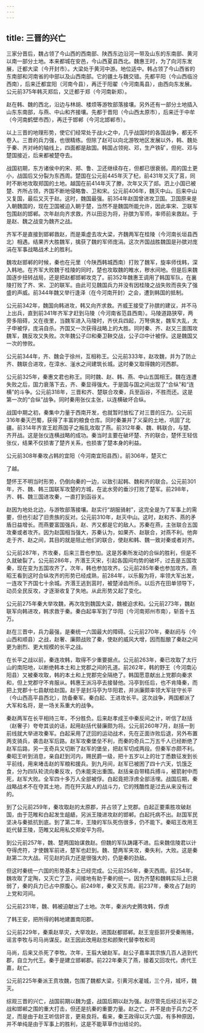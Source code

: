 ```yaml
---
---
---
```

title: 三晋的兴亡
---



三家分晋后，魏占领了今山西的西南部、陕西东边沿河一带及山东的东南部、黄河以南一部分土地。本来都城在安邑，今山西夏县西北。魏惠王时，为了向河东发展，迁都大梁（今开封市）。大梁处于黄河中游。地位适中。韩占领了今山西省的东南部和河南省的中部以及山西南部。它的疆土与魏交错。先都平阳（今山西临汾西南），后来迁都宜阳（河南今县），再迁于阳翟（今河南禹县），由西向东发展。公元前375年韩灭郑后，又迁都于郑（今河南新郑）。

赵在韩、魏的西北，沿边与林胡、楼烦等游牧部落接壤。另外还有一部分土地插入山东东南部，与燕、中山和齐接壤。先都于晋阳（今山西太原市），后来迁于中牟（今河南鹤壁市西），再迁于邯郸（今河北邯郸市）。

以上三晋的地理形势，使它们经常处于战火之中，几乎战国时的各国战争，都无不卷入。三晋的兵力强，也很精练。但除了赵可以向北游牧地区发展以外，韩、魏处于秦、齐对峙的轴线上，四面都是敌国。韩国占领宛、邓，生产铁矿，但宛、邓与楚国接近，后来都被楚夺去。

战国初期，东方诸侯中的宋、郑、鲁、卫还继续存在，但都已很衰弱。周的国土更小，战国后又分裂为东西周。楚国在公元前445年灭了杞，前431年又灭了莒，同时不断地攻取郑国的土地。越国在前414年灭了滕，次年又灭了郯。泗上小国已被楚、齐所占领，齐国不断地侵略鲁、卫和宋。公元前406年，魏灭中山。后来中山又复国，最后又灭于赵。这时，魏国最强。前354年赵国曾进攻卫国。卫国原来是入朝魏国的，现在卫国被迫入朝于楚，当然不是魏国所能允许，因此率宋、卫联军包围赵的邯郸。次年赵向齐求救，齐以田忌为将，孙膑为军师，率师前来救赵。于是赵、魏之战变为魏齐之战。

齐军不是直接到邯郸救赵，而是乘虚去攻大梁，齐魏两军在桂陵（今河南长垣县西北）相遇。结果齐大胜魏军，擒获了魏的军师庞涓。这次齐国战胜魏国是孙膑对庞涓在军事战略战术上的胜利。

魏攻赵邯郸的时候，秦也在元里（今陕西韩城西南）打败了魏军，旋率师伐韩，深入韩地。在齐军大败魏于桂陵的同时，楚也攻取魏的睢水，秽水间地。但是后来魏国逐步扭转战局，还是把赵都邯郸攻克了。前352年魏惠王调用了韩国军队，在襄陵打败了齐、宋、卫的联军。由此可见魏国兵力并没有因桂陵之战失败而丧失了强盛的声威。前344年魏又举行逢泽（在今河南开封）之会，遭到韩国的抵制。

公元前342年，魏国向韩进攻，韩又向齐求救。齐威王接受了孙膑的建议，并不马上出兵，直到前341年齐军才赶到马陵（今河南省范县西南）。马陵道路狭窄，两旁多阻碍，又在夜里，当魏军进入马陵时，齐伏兵四起，万弩俱发，魏军大乱，太子申被俘，庞涓自杀。齐国又一次获得战略上的大胜。同时秦、齐、赵又三面围攻魏军，魏反攻又失败。次年魏公子卬和秦卫鞅交战，公子卬中计被俘。这是魏国又一次的惨败。

公元前344年，齐、魏会于徐州，互相称王。公元前333年，赵攻魏，并为了防止齐、魏联合进攻，在漳水、滏水之间建筑长城。这时秦又取得魏的河西郡。

公元前325年，秦惠文君也称王。同时魏、赵、韩、燕、中山五国相王。魏在连遭失败之后，国力衰落下去，齐、秦显得强大。于是国与国之间出现了“合纵”和“连横”的斗争。公元前318年，三晋和齐、楚联合攻秦，兵至函谷，不胜而还。这是第一次的“合纵”战争。同时秦用张仪主张，以连横破坏合纵。

战国中期之初，秦集中力量于西南开发，也就暂时放松了对三晋的压力。公元前316年秦灭巴蜀，获得了丰富的粮食仓库。同时秦兼并了义渠的土地，巩固了北疆。前314年齐宣王趁燕国子之叛乱攻取了燕。前312年秦、魏、韩联合，与楚、齐开战。这是张仪连横战略的成功。秦当时主要在破坏楚、齐的联合，楚怀王轻信张仪，结果不仅损害了楚齐关系，也损害了楚本身的利益。

公元前308年秦攻占韩的宜阳（今河南宜阳县西）。前306年，楚灭亡

了越。

楚怀王不明当时形势，仍倒向秦的一边，以致引起韩、魏和齐的联合。公元前301年，齐、魏、韩三国联军攻楚的方城，在泚水旁的垂沙打败了楚军。前298年，齐、韩、魏三国进攻秦，一直打到函谷关。

赵因为地处北边，与游牧部落接壤。赵实行“胡服骑射”，这完全是为了军事上的需要，但也引起了旧贵族的反对。公元前310年，赵灭中山。这时，赵和齐、燕的矛盾日益增长。而燕要富国强兵，赵、齐又都是它的敌人。苏秦在燕，主张联合五国攻秦或者攻齐。因为赵国相当强大，苏秦认为，如果齐、赵联合，对燕不利。他奔走于齐、赵之间，其目的就是阻止他们的联合，使赵和韩、魏一致对秦或者对齐。

公元前287年，齐攻秦，后来三晋也参加。这是苏秦所发动的合纵的胜利，但是不久就破裂了。公元前286年，齐湣王灭宋，引起各国间均势的破坏，过去是五国攻秦，现在变为五国攻齐了。次年，韩也参加攻齐。公元前285年秦也参加攻齐。燕昭王看到这时合纵攻齐的形势已经成熟，前284年，以乐毅为将，率领大军出发，一连攻下齐国七十余城。齐湣王逃到莒时，被楚淖齿所杀。以后齐在田单领导下，动员全民反攻，才逐渐收复了失地。从此形势又起了变化。

公元前275年秦大举攻魏，再次攻到魏国大梁，魏被迫求和。公元前273年，魏赵联军向韩进攻，韩求救于秦。秦白起率军到了华阳（今河南郑州市南），斩首十五万。

赵在三晋中，兵力最强，是秦统一六国最大的障碍。公元前270年，秦赵阏与（今山西和顺县）之战，赵奢、廉颇战败了秦，使赵的威风大增，因而酝酿了秦赵之间更为剧烈、更大规模的长平之战。

在长平之战以前，秦连攻韩，取得不少重要据点。公元前263年，秦已攻取了太行山的南阳地，以断绝韩本土和上党郡之间的孔道。前262年，韩的野王（今河南沁阳县）又被秦攻取，韩的本土和上党郡完全隔绝了。韩国愿意献出上党郡向秦求和，但上党郡守不肯服从。韩惠王派冯亭去接替他。冯亭到任后，也不肯降秦，而把上党郡十七县献给赵国。赵于是封冯亭为华阳君，并派廉颇率领大军驻守长平（今山西高平县西北），防备秦军。秦白起、王进攻长平。这次战争，两国都派了大军和名将，是一场关系重大的战争。

秦赵两军在长平相持三年，不分胜负。后来赵孝成王中秦反间之计，听信了赵括（赵奢子）夸夸其谈的话，起用赵括代替廉颇为将。公元前260年7月，赵括一到前线就大举进攻秦军。白起采用了迂回的运动战术，先在正面诈败后退，另外布置两支骑兵，袭击赵军后路。赵军攻秦堡垒不利，而秦的奇兵二万五千人已经断绝了赵军后路，另一支奇兵又切断了赵军的堡垒，把赵军切成两段。但秦军亦颇不利。秦昭王听到消息，亲自赶到河内，赐民爵一级，把十五岁以上的壮丁悉数征发到长平前线，用来堵击赵的军粮和援兵。到九月间，赵军已被困了四十六天，饥饿乏食，分为四队轮流向秦反攻，仍未能突出重围。赵括亲自带精兵搏斗，被箭射中而死，赵军大败。全军四十多万人全部被俘。白起竟把浮虏全部活埋。战国后期，秦战略战术不在夺其土地，而在歼灭敌人的战斗力，它的残酷性是过去从来没有过的。

到了公元前259年，秦攻取赵的太原郡，并占领了上党郡。白起正要乘胜攻破赵国，由于范睢和白起发生龃龉，另派王陵进攻赵的邯郸。白起托病不出。赵国军民坚决与秦抵抗到底。到了第二年，王陵的军队死伤很多，仍不能下。秦昭王改用王龁代替王陵，范睢又起用私交郑安平为将。

到公元前257年，魏、楚两国始谋救赵。但魏的军队踌躇不进。后来魏信陵君以计夺得虎符，才使魏军前进，楚军也赶到。魏、楚两军夹攻，秦失利，大败。这是秦赵第二次大战。可见赵的兵力还是很强大的，仍是秦的劲敌。

但这时秦统一六国的形势基本上已经完成。公元前256年，秦灭西周。前254年，魏攻取了定陶，又灭亡了卫，间接地有助于秦的统一。因为齐楚和魏韩实际上已衰弱了，秦的兵力已占中原腹心。前249年，秦又灭东周。前237年，秦攻占了赵的上党和河间。

公元前231年，魏、韩被迫献出了土地。次年，秦派内史腾攻韩，俘虏

了韩王安，把所得的韩地建置南阳郡。

公元前229年，秦乘赵旱灾，大举攻赵，进围赵都邯郸。赵王宠臣郭开受秦贿赂，谣言李牧与司马尚谋反。赵王因此改用赵忽和颜聚代替李牧和司

马尚，后来又杀死了李牧。次年，王翦大破赵军。赵公子嘉率其宗族几百人逃到代郡，自立为代王。秦于是建立邯郸郡。前222年秦灭了燕，接着又回攻代，虏代王嘉，赵亡。

公元前225年秦派王贲攻魏，包围了魏都大梁，引黄河水灌城，三个月，城坏，魏灭。

综观三晋的兴亡，战国前期以魏为盛，战国后期以赵为强。赵尽管先后经过长平之战和邯郸之围的重大打击，但还是抗秦的重要力量。赵之亡，并不是由于兵力之不足，而是由于赵王听信奸言，更易良将。看来，秦王政得以灭六国，有多种原因，并不单纯是由于军事上的胜利，这是不能草草作出结论的。